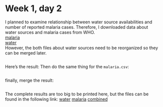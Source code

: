 # Week 1, day 2

I planned to examine relationship between water source availabilities and number of reported malaria cases. Therefore, I downloaded data about water sources and malaria cases from WHO. <br>
[malaria](http://apps.who.int/gho/data/node.main.A1364?lang=en) <br>
[water](http://apps.who.int/gho/data/view.main.WSHWATERv?lang=en) <br>
However, the both files about water sources need to be reorganized so they can be merged later.
```r
```
Here's the result:
Then do the same thing for the `malaria.csv`:
```r
```
finally, merge the result:
```r
```

The complete results are too big to be printed here, but the files can be found in the following link:
[water](https://github.com/fhcwcsy/data_science_programming/blob/master/week_1/day2/water_rearranged.csv)
[malaria](https://github.com/fhcwcsy/data_science_programming/blob/master/week_1/day2/malaria_rearranged.csv)
[combined](https://github.com/fhcwcsy/data_science_programming/blob/master/week_1/day2/merged.csv)